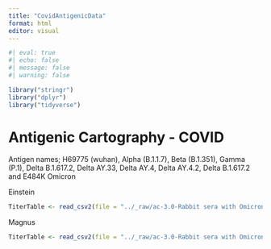 ```yaml
---
title: "CovidAntigenicData"
format: html
editor: visual
---
```


```r
#| eval: true
#| echo: false
#| message: false
#| warning: false

library("stringr")
library("dplyr")
library("tidyverse")
```

# Antigenic Cartography - COVID

Antigen names; H69775 (wuhan), Alpha (B.1.1.7), Beta (B.1.351), Gamma (P.1), Delta B.1.617.2, Delta AY.33, Delta AY.4, Delta AY.4.2, Delta B.1.617.2 and E484K Omicron

Einstein

```r


TiterTable <- read_csv2(file = "../_raw/ac-3.0-Rabbit sera with Omicron_25-01-2022.csv")


```

Magnus

```r
TiterTable <- read_csv2(file = "../_raw/ac-3.0-Rabbit sera with Omicron_25-01-2022.csv")
```
